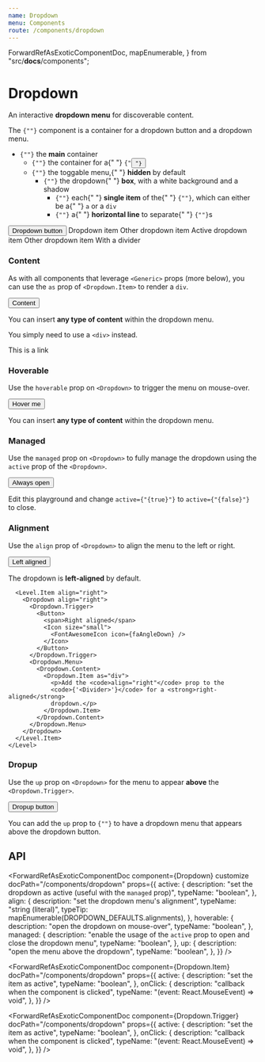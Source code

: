 ```yaml
---
name: Dropdown
menu: Components
route: /components/dropdown
---
```



  ForwardRefAsExoticComponentDoc,
  mapEnumerable,
} from "src/__docs__/components";

# Dropdown

An interactive **dropdown menu** for discoverable content.

<Content>
  <p>
    The <code>{"<Dropdown>"}</code> component is a container for a dropdown
    button and a dropdown menu.
  </p>
  <ul>
    <li>
      <code>{"<Dropdown>"}</code> the <strong>main</strong> container
      <ul>
        <li>
          <code>{"<Dropdown.Trigger>"}</code> the container for a{" "}
          <code>{"<Button>"}</code>
        </li>
        <li>
          <code>{"<Dropdown.Menu>"}</code> the toggable menu,{" "}
          <strong>hidden</strong> by default
          <ul>
            <li>
              <code>{"<Dropdown.Content>"}</code> the dropdown{" "}
              <strong>box</strong>, with a white background and a shadow
              <ul>
                <li>
                  <code>{"<Dropdown.Item>"}</code> each{" "}
                  <strong>single item</strong> of the{" "}
                  <code>{"<Dropdown>"}</code>, which can either be a{" "}
                  <code>a</code> or a <code>div</code>
                </li>
                <li>
                  <code>{"<Dropdown.Divider>"}</code> a{" "}
                  <strong>horizontal line</strong> to separate{" "}
                  <code>{"<Dropdown.Item>"}</code>s
                </li>
              </ul>
            </li>
          </ul>
        </li>
      </ul>
    </li>
  </ul>
</Content>

<Playground>
  <div style={{ height: "250px" }}>
    <Dropdown>
      <Dropdown.Trigger>
        <Button>
          <span>Dropdown button</span>
          <Icon size="small">
            <FontAwesomeIcon icon={faAngleDown} />
          </Icon>
        </Button>
      </Dropdown.Trigger>
      <Dropdown.Menu>
        <Dropdown.Content>
          <Dropdown.Item>Dropdown item</Dropdown.Item>
          <Dropdown.Item>Other dropdown item</Dropdown.Item>
          <Dropdown.Item active>Active dropdown item</Dropdown.Item>
          <Dropdown.Item>Other dropdown item</Dropdown.Item>
          <Dropdown.Divider />
          <Dropdown.Item>With a divider</Dropdown.Item>
        </Dropdown.Content>
      </Dropdown.Menu>
    </Dropdown>
  </div>
</Playground>

### Content

As with all components that leverage `<Generic>` props (more below), you can use the `as` prop of `<Dropdown.Item>` to render a `div`.

<Playground>
  <div style={{ height: "250px" }}>
    <Dropdown>
      <Dropdown.Trigger>
        <Button>
          <span>Content</span>
          <Icon size="small">
            <FontAwesomeIcon icon={faAngleDown} />
          </Icon>
        </Button>
      </Dropdown.Trigger>
      <Dropdown.Menu>
        <Dropdown.Content>
          <Dropdown.Item as="div">
            <p>
              You can insert <strong>any type of content</strong> within the
              dropdown menu.
            </p>
          </Dropdown.Item>
          <Dropdown.Divider />
          <Dropdown.Item as="div">
            <p>
              You simply need to use a <code>&lt;div&gt;</code> instead.
            </p>
          </Dropdown.Item>
          <Dropdown.Divider />
          <Dropdown.Item>This is a link</Dropdown.Item>
        </Dropdown.Content>
      </Dropdown.Menu>
    </Dropdown>
  </div>
</Playground>

### Hoverable

Use the `hoverable` prop on `<Dropdown>` to trigger the menu on mouse-over.

<Playground>
  <div style={{ height: "150px" }}>
    <Dropdown hoverable>
      <Dropdown.Trigger>
        <Button>
          <span>Hover me</span>
          <Icon size="small">
            <FontAwesomeIcon icon={faAngleDown} />
          </Icon>
        </Button>
      </Dropdown.Trigger>
      <Dropdown.Menu>
        <Dropdown.Content>
          <Dropdown.Item as="div">
            <p>
              You can insert <strong>any type of content</strong> within the
              dropdown menu.
            </p>
          </Dropdown.Item>
        </Dropdown.Content>
      </Dropdown.Menu>
    </Dropdown>
  </div>
</Playground>

### Managed

Use the `managed` prop on `<Dropdown>` to fully manage the dropdown using the `active` prop of the `<Dropdown>`.

<Playground>
  <div style={{ height: "150px" }}>
    <Dropdown managed active={true}>
      <Dropdown.Trigger>
        <Button>
          <span>Always open</span>
          <Icon size="small">
            <FontAwesomeIcon icon={faAngleDown} />
          </Icon>
        </Button>
      </Dropdown.Trigger>
      <Dropdown.Menu>
        <Dropdown.Content>
          <Dropdown.Item as="div">
            <p>
              Edit this playground and change <code>active={"{true}"}</code>
              to <code>active={"{false}"}</code> to close.
            </p>
          </Dropdown.Item>
        </Dropdown.Content>
      </Dropdown.Menu>
    </Dropdown>
  </div>
</Playground>

### Alignment

Use the `align` prop of `<Dropdown>` to align the menu to the left or right.

<Playground>
  <div style={{ height: "150px" }}>
    <Level breakpoint="mobile">
      <Level.Item align="left">
        <Dropdown>
          <Dropdown.Trigger>
            <Button>
              <span>Left aligned</span>
              <Icon size="small">
                <FontAwesomeIcon icon={faAngleDown} />
              </Icon>
            </Button>
          </Dropdown.Trigger>
          <Dropdown.Menu>
            <Dropdown.Content>
              <Dropdown.Item as="div">
                <p>The dropdown is <strong>left-aligned</strong> by default.</p>
              </Dropdown.Item>
            </Dropdown.Content>
          </Dropdown.Menu>
        </Dropdown>
      </Level.Item>

      <Level.Item align="right">
        <Dropdown align="right">
          <Dropdown.Trigger>
            <Button>
              <span>Right aligned</span>
              <Icon size="small">
                <FontAwesomeIcon icon={faAngleDown} />
              </Icon>
            </Button>
          </Dropdown.Trigger>
          <Dropdown.Menu>
            <Dropdown.Content>
              <Dropdown.Item as="div">
                <p>Add the <code>align="right"</code> prop to the
                <code>{'<Divider>'}</code> for a <strong>right-aligned</strong>
                dropdown.</p>
              </Dropdown.Item>
            </Dropdown.Content>
          </Dropdown.Menu>
        </Dropdown>
      </Level.Item>
    </Level>

  </div>
</Playground>

### Dropup

Use the `up` prop on `<Dropdown>` for the menu to appear **above** the `<Dropdown.Trigger>`.

<Playground>
  <div style={{ marginTop: "150px" }}>
    <Dropdown up>
      <Dropdown.Trigger>
        <Button>
          <span>Dropup button</span>
          <Icon size="small">
            <FontAwesomeIcon icon={faAngleUp} />
          </Icon>
        </Button>
      </Dropdown.Trigger>
      <Dropdown.Menu>
        <Dropdown.Content>
          <Dropdown.Item as="div">
            <p>
              You can add the <code>up</code> prop to
              <code>{"<Dropdown>"}</code> to have a dropdown menu that appears above
              the dropdown button.
            </p>
          </Dropdown.Item>
        </Dropdown.Content>
      </Dropdown.Menu>
    </Dropdown>
  </div>
</Playground>

## API

<ForwardRefAsExoticComponentDoc
  component={Dropdown}
  customize
  docPath="/components/dropdown"
  props={{
    active: {
      description:
        "set the dropdown as active (useful with the `managed` prop)",
      typeName: "boolean",
    },
    align: {
      description: "set the dropdown menu's alignment",
      typeName: "string (literal)",
      typeTip: mapEnumerable(DROPDOWN_DEFAULTS.alignments),
    },
    hoverable: {
      description: "open the dropdown on mouse-over",
      typeName: "boolean",
    },
    managed: {
      description:
        "enable the usage of the `active` prop to open and close the dropdown menu",
      typeName: "boolean",
    },
    up: {
      description: "open the menu above the dropdown",
      typeName: "boolean",
    },
  }}
/>

<ForwardRefAsExoticComponentDoc
  component={Dropdown.Content}
  docPath="/components/dropdown"
/>

<ForwardRefAsExoticComponentDoc
  component={Dropdown.Divider}
  docPath="/components/dropdown"
/>

<ForwardRefAsExoticComponentDoc
  component={Dropdown.Item}
  docPath="/components/dropdown"
  props={{
    active: {
      description: "set the item as active",
      typeName: "boolean",
    },
    onClick: {
      description: "callback when the component is clicked",
      typeName: "(event: React.MouseEvent) => void",
    },
  }}
/>

<ForwardRefAsExoticComponentDoc
  component={Dropdown.Menu}
  docPath="/components/dropdown"
/>

<ForwardRefAsExoticComponentDoc
  component={Dropdown.Trigger}
  docPath="/components/dropdown"
  props={{
    active: {
      description: "set the item as active",
      typeName: "boolean",
    },
    onClick: {
      description: "callback when the component is clicked",
      typeName: "(event: React.MouseEvent) => void",
    },
  }}
/>
